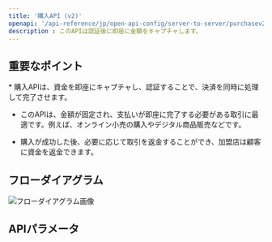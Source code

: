 ```yaml
---
title: '購入API (v2)'
openapi: '/api-reference/jp/open-api-config/server-to-server/purchasev2.json POST /api/v1/server-to-server-interface/paymentv2'
description : このAPIは認証後に即座に金額をキャプチャします。
---
```


## 重要なポイント

<Info>
  * 購入APIは、資金を即座にキャプチャし、認証することで、決済を同時に処理して完了させます。

  * このAPIは、金額が固定され、支払いが即座に完了する必要がある取引に最適です。例えば、オンライン小売の購入やデジタル商品販売などです。

  * 購入が成功した後、必要に応じて取引を返金することができ、加盟店は顧客に資金を返金できます。
</Info>

## フローダイアグラム

![フローダイアグラム画像](/images/timeline-diagram/flows-API-Purchase-jp.svg)

## APIパラメータ


